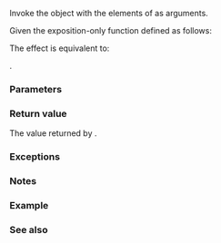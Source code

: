 {{cpp/title|apply}}
{{cpp/utility/navbar}}

{{dcl begin}}
{{dcl header|tuple}}
{{dcl rev multi
|since1=c++17|dcl1=
template&lt; class F, class Tuple &gt;
constexpr decltype(auto) apply( F&amp;&amp; f, Tuple&amp;&amp; t );
|since2=c++23|dcl2=
template&lt; class F, tuple-like Tuple &gt;
constexpr decltype(auto) apply( F&amp;&amp; f, Tuple&amp;&amp; t ) noexcept(/* see below */);
}}
{{dcl end}}

Invoke the {{named req|Callable}} object {{c|f}} with the elements of {{c|t}} as arguments.

Given the exposition-only function {{tti|apply-impl}} defined as follows:

{{box|
{{c/core|template&lt;class F,class Tuple, std::size_t... I&gt;}}&lt;br&gt;
{{c/core|constexpr decltype(auto)}}&lt;br&gt;
{{nbspt|4}}{{tti|apply-impl}}{{c/core|(F&amp;&amp; f, Tuple&amp;&amp; t, std::index_sequence&lt;I...&gt;) // exposition only}}&lt;br&gt;
{{tt|{}}&lt;br&gt;
{{nbspt|4}}{{c/core|return}}{{nbspt}}{{lti|cpp/utility/functional|INVOKE}}{{c/core|(std::forward&lt;F&gt;(f), std::get&lt;I&gt;(std::forward&lt;Tuple&gt;(t))...);}}&lt;br&gt;
{{tt|}&lt;!----&gt;}}
}}

The effect is equivalent to:

{{box|
{{c/core|return}}{{nbspt}}{{tti|apply-impl}}{{c/core|(std::forward&lt;F&gt;(f), std::forward&lt;Tuple&gt;(t),}}&lt;br&gt;
{{nbspt|18}}{{c/core|std::make_index_sequence&lt;}}&lt;br&gt;
{{nbspt|22}}{{c/core|std::tuple_size_v&lt;std::decay_t&lt;Tuple&gt;&gt;&gt;{});}}
}}.

===Parameters===
{{par begin}}
{{par|f|{{named req|Callable}} object to be invoked}}
{{par|t|tuple whose elements to be used as arguments to {{c|f}}}}
{{par end}}

===Return value===
The value returned by {{c|f}}.

===Exceptions===
{{rrev multi|since2=c++23
|rev1=(none)
|rev2=
{{noexcept|
    noexcept(std::invoke(std::forward&lt;F&gt;(f),
                         std::get&lt;Is&gt;(std::forward&lt;Tuple&gt;(t))...))
}}

where {{tt|Is...}} denotes the [[cpp/language/pack|pack]]:
* {{c|0, 1, ..., std::tuple_size_v&lt;std::remove_reference_t&lt;Tuple&gt;&gt; - 1}}.
}}

===Notes===
{{rev begin}}
{{rev|until=c++23|
{{tt|Tuple}} need not be {{lc|std::tuple}}, and instead may be anything that supports {{ltt std|cpp/utility/tuple/get}} and {{ltt std|cpp/utility/tuple_size}}; in particular, {{lc|std::array}} and {{lc|std::pair}} may be used.
}}
{{rev|since=c++23|
{{tt|Tuple}} is constrained to be tuple-like, i.e. each type therein is required to be a specialization of {{lc|std::tuple}} or another type (such as {{lc|std::array}} and {{lc|std::pair}}) that models {{lti|cpp/utility/tuple/tuple-like}}.
}}
{{rev end}}

{{feature test macro|__cpp_lib_apply|std=C++17|value=201603L|{{tt|std::apply}}}}

===Example===
{{example
|code=
#include &lt;iostream&gt;
#include &lt;tuple&gt;
#include &lt;utility&gt;

int add(int first, int second) { return first + second; }

template&lt;typename T&gt;
T add_generic(T first, T second) { return first + second; }

auto add_lambda = [](auto first, auto second) { return first + second; };

template&lt;typename... Ts&gt;
std::ostream&amp; operator&lt;&lt;(std::ostream&amp; os, std::tuple&lt;Ts...&gt; const&amp; theTuple)
{
    std::apply
    (
        [&amp;os](Ts const&amp;... tupleArgs)
        {
            os &lt;&lt; '[';
            std::size_t n{0};
            ((os &lt;&lt; tupleArgs &lt;&lt; (++n != sizeof...(Ts) ? ", " : "")), ...);
            os &lt;&lt; ']';
        }, theTuple
    );
    return os;
}

int main()
{
    // OK
    std::cout &lt;&lt; std::apply(add, std::pair(1, 2)) &lt;&lt; '\n';
    
    // Error: can't deduce the function type
    // std::cout &lt;&lt; std::apply(add_generic, std::make_pair(2.0f, 3.0f)) &lt;&lt; '\n'; 
    
    // OK
    std::cout &lt;&lt; std::apply(add_lambda, std::pair(2.0f, 3.0f)) &lt;&lt; '\n'; 
    
    // advanced example
    std::tuple myTuple{25, "Hello", 9.31f, 'c'};
    std::cout &lt;&lt; myTuple &lt;&lt; '\n';
}
|output=
3
5
[25, Hello, 9.31, c]
}}

===See also===
{{dsc begin}}
{{dsc inc|cpp/utility/tuple/dsc make_tuple}}
{{dsc inc|cpp/utility/tuple/dsc forward_as_tuple}}
{{dsc inc|cpp/utility/dsc make_from_tuple}}
{{dsc inc|cpp/utility/functional/dsc invoke}}
{{dsc end}}

{{langlinks|es|ja|ru|zh}}